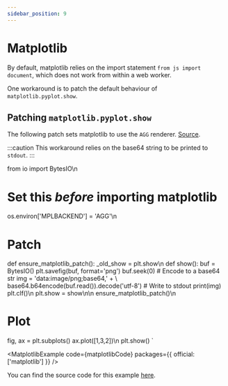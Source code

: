```yaml
---
sidebar_position: 9
---
```



# Matplotlib

By default, matplotlib relies on the import statement `from js import document`, which does not work from within a web worker.

One workaround is to patch the default behaviour of `matplotlib.pyplot.show`.

## Patching `matplotlib.pyplot.show`

The following patch sets matplotlib to use the `AGG` renderer. [Source](https://github.com/pyodide/matplotlib-pyodide/issues/6#issuecomment-1242747625).

:::caution
This workaround relies on the base64 string to be printed to `stdout`.
:::

from io import BytesIO\n
# Set this _before_ importing matplotlib
os.environ['MPLBACKEND'] = 'AGG'\n
# Patch
def ensure_matplotlib_patch():
  _old_show = plt.show\n
  def show():
    buf = BytesIO()
    plt.savefig(buf, format='png')
    buf.seek(0)
    # Encode to a base64 str
    img = 'data:image/png;base64,' + \\
    base64.b64encode(buf.read()).decode('utf-8')
    # Write to stdout
    print(img)
    plt.clf()\n
  plt.show = show\n\n
ensure_matplotlib_patch()\n
# Plot
fig, ax = plt.subplots()
ax.plot([1,3,2])\n
plt.show()
`

<MatplotlibExample
  code={matplotlibCode}
  packages={{ official: ['matplotlib'] }}
/>

You can find the source code for this example [here](https://github.com/elilambnz/react-py/blob/main/website/src/components/MatplotlibExample.tsx).
